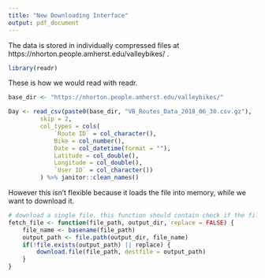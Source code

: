 ```yaml
---
title: "New Downloading Interface"
output: pdf_document
---
```


The data is stored in individually compressed files at https://nhorton.people.amherst.edu/valleybikes/ .

```r
library(readr)
```

These is how we would read with readr.

```r
base_dir <- "https://nhorton.people.amherst.edu/valleybikes/"

Day <- read_csv(paste0(base_dir, "VB_Routes_Data_2018_06_30.csv.gz"),
         skip = 2,
         col_types = cols(
             `Route ID` = col_character(),
             Bike = col_number(),
             Date = col_datetime(format = ""),
             Latitude = col_double(),
             Longitude = col_double(),
             `User ID` = col_character())
         ) %>% janitor::clean_names()
```

However this isn't flexible because it loads the file into memory, while we want to download it.

```r
# download a single file. this function should contain check if the file was already downloaded.
fetch_file <- function(file_path, output_dir, replace = FALSE) {
    file_name <- basename(file_path)
    output_path <- file.path(output_dir, file_name)
    if(!file.exists(output_path) || replace) {
        download.file(file_path, destfile = output_path)
    }
}
```
